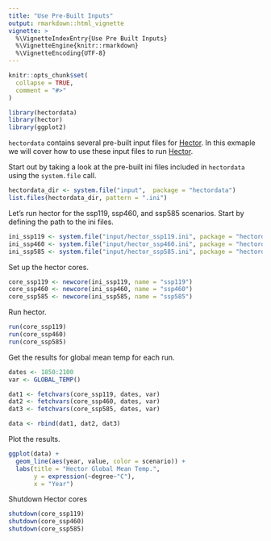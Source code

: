 ```yaml
---
title: "Use Pre-Built Inputs"
output: rmarkdown::html_vignette
vignette: >
  %\VignetteIndexEntry{Use Pre Built Inputs}
  %\VignetteEngine{knitr::rmarkdown}
  %\VignetteEncoding{UTF-8}
---
```


```r
knitr::opts_chunk$set(
  collapse = TRUE,
  comment = "#>"
)
```

```r
library(hectordata)
library(hector)
library(ggplot2)
```

`hectordata` contains several pre-built input files for [Hector](https://github.com/jgcri/hector). In this exmaple we will cover how to use these input files to run [Hector](https://github.com/jgcri/hector).


Start out by taking a look at the pre-built ini files included in `hectordata` using the `system.file` call. 

```r
hectordata_dir <- system.file("input",  package = "hectordata")
list.files(hectordata_dir, pattern = ".ini")
```



Let's run hector for the ssp119, ssp460, and ssp585 scenarios. Start by defining the path to the ini files. 

```r
ini_ssp119 <- system.file("input/hector_ssp119.ini", package = "hectordata")
ini_ssp460 <- system.file("input/hector_ssp460.ini", package = "hectordata")
ini_ssp585 <- system.file("input/hector_ssp585.ini", package = "hectordata")
```


Set up the hector cores. 

```r
core_ssp119 <- newcore(ini_ssp119, name = "ssp119")
core_ssp460 <- newcore(ini_ssp460, name = "ssp460")
core_ssp585 <- newcore(ini_ssp585, name = "ssp585")
```


Run hector.

```r
run(core_ssp119)
run(core_ssp460)
run(core_ssp585)
```

Get the results for global mean temp for each run. 

```r
dates <- 1850:2100
var <- GLOBAL_TEMP()

dat1 <- fetchvars(core_ssp119, dates, var)
dat2 <- fetchvars(core_ssp460, dates, var)
dat3 <- fetchvars(core_ssp585, dates, var)

data <- rbind(dat1, dat2, dat3)
```


Plot the results.

```r
ggplot(data) + 
  geom_line(aes(year, value, color = scenario)) + 
  labs(title = "Hector Global Mean Temp.", 
       y = expression(~degree~"C"), 
       x = "Year")
```



Shutdown Hector cores 

```r
shutdown(core_ssp119)
shutdown(core_ssp460)
shutdown(core_ssp585)
```

